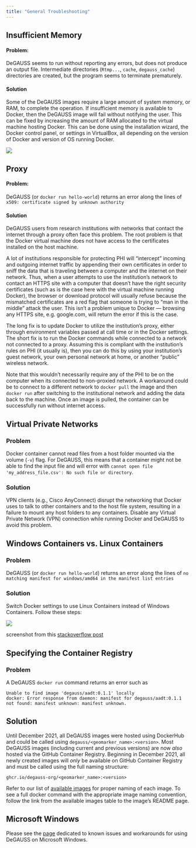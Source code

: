 ```yaml
---
title: "General Troubleshooting"
---
```


## Insufficient Memory

#### Problem:

DeGAUSS seems to run without reporting any errors, but does not produce an output file. Intermediate directories (`Rtmp...`, `cache`, `degauss_cache`) directories are created, but the program seems to terminate prematurely.

#### Solution

Some of the DeGAUSS images require a large amount of system memory, or RAM, to complete the operation.  If insufficient memory is available to Docker, then the DeGAUSS image will fail without notifying the user.  This can be fixed by increasing the amount of RAM allocated to the virtual machine hosting Docker.  This can be done using the installation wizard, the Docker control panel, or settings in VirtualBox, all depending on the version of Docker and version of OS running Docker.

![](figs/docker_settings_memory.png)

## Proxy

#### Problem:

DeGAUSS (or `docker run hello-world`) returns an error along the lines of `x509: certificate signed by unknown authority`

#### Solution

DeGAUSS users from research institutions with networks that contact the internet through a proxy often face this problem.  The root problem is that the Docker virtual machine does not have access to the certificates installed on the host machine.

A lot of institutions responsible for protecting PHI will “intercept” incoming and outgoing internet traffic by appending their own certificates in order to sniff the data that is traveling between a computer and the internet on their network.  Thus, when a user attempts to use the institution’s network to contact an HTTPS site with a computer that doesn’t have the right security certificates (such as is the case here with the virtual machine running Docker), the browser or download protocol will usually refuse because the mismatched certificates are a red flag that someone is trying to “man in the middle” attack the user.  This isn’t a problem unique to Docker — browsing any HTTPS site, e.g. google.com, will return the error if this is the case.

The long fix is to update Docker to utilize the institution's proxy, either through environment variables passed at call time or in the Docker settings.  The short fix is to run the Docker commands while connected to a network not connected to a proxy.  Assuming this is compliant with the institution’s rules on PHI (it usually is), then you can do this by using your institution’s guest network, your own personal network at home, or another “public” wireless network.

Note that this wouldn’t necessarily require any of the PHI to be on the computer when its connected to non-proxied network. A workaround could be to connect to a different network to `docker pull` the image and then `docker run` after switching to the institutional network and adding the data back to the machine. Once an image is pulled, the container can be successfully run without internet access.

## Virtual Private Networks

### Problem

Docker container cannot read files from a host folder mounted via the volume (`-v`) flag. For DeGAUSS, this means that a container might not be able to find the input file and will error with `cannot open file 'my_address_file.csv': No such file or directory`.

### Solution

VPN clients (e.g., Cisco AnyConnect) disrupt the networking that Docker uses to talk to other containers and to the host file system, resulting in a failure to mount any host folders to any containers. Disable any Virtual Private Network (VPN) connection while running Docker and DeGAUSS to avoid this problem.

## Windows Containers vs. Linux Containers

### Problem 

DeGAUSS (or `docker run hello-world`) returns an error along the lines of `no matching manifest for windows/amd64 in the manifest list entries`

### Solution

Switch Docker settings to use Linux Containers instead of Windows Containers. Follow these steps: 

![](figs/switch_to_linux_containers.png)

screenshot from this [stackoverflow post](https://stackoverflow.com/questions/48066994/docker-no-matching-manifest-for-windows-amd64-in-the-manifest-list-entries)

## Specifying the Container Registry

### Problem 

A DeGAUSS `docker run` command returns an error such as

```
Unable to find image 'degauss/aadt:0.1.1' locally
docker: Error response from daemon: manifest for degauss/aadt:0.1.1 not found: manifest unknown: manifest unknown.
```

## Solution

Until December 2021, all DeGAUSS images were hosted using DockerHub and could be called using `degauss/<geomarker_name>:<version>`. Most DeGAUSS images (including current and previous versions) are now *also* hosted via the GitHub Container Registry. Beginning in December 2021, all newly created images will *only* be available on GitHub Container Registry and must be called using the full naming structure:

`ghcr.io/degauss-org/<geomarker_name>:<version>`

Refer to our list of [available images](https://degauss.org/available_images) for proper naming of each image. To see a full docker command with the appropriate image naming convention, follow the link from the available images table to the image's README page.

## Microsoft Windows

Please see the [page](https://degauss.org/windows_troubleshooting) dedicated to known issues and workarounds for using DeGAUSS on Microsoft Windows.
